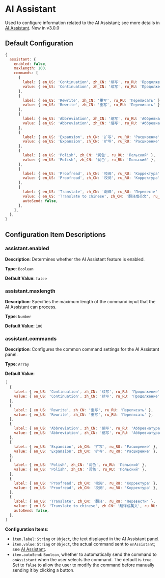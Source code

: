 
# AI Assistant

Used to configure information related to the AI Assistant; see more details in [AI Assistant](../assistant). <Badge theme="success">New in v3.0.0</Badge>

## Default Configuration

```js
{
  assistant: {
    enabled: false,
    maxlength: 100,
    commands: [
      {
        label: { en_US: 'Continuation', zh_CN: '续写', ru_RU: 'Продолжение' },
        value: { en_US: 'Continuation', zh_CN: '续写', ru_RU: 'Продолжение' },
      },
      {
        label: { en_US: 'Rewrite', zh_CN: '重写', ru_RU: 'Переписать' },
        value: { en_US: 'Rewrite', zh_CN: '重写', ru_RU: 'Переписать' },
      },
      {
        label: { en_US: 'Abbreviation', zh_CN: '缩写', ru_RU: 'Аббревиатура' },
        value: { en_US: 'Abbreviation', zh_CN: '缩写', ru_RU: 'Аббревиатура' },
      },
      {
        label: { en_US: 'Expansion', zh_CN: '扩写', ru_RU: 'Расширение' },
        value: { en_US: 'Expansion', zh_CN: '扩写', ru_RU: 'Расширение' },
      },
      {
        label: { en_US: 'Polish', zh_CN: '润色', ru_RU: 'Польский' },
        value: { en_US: 'Polish', zh_CN: '润色', ru_RU: 'Польский' },
      },
      {
        label: { en_US: 'Proofread', zh_CN: '校阅', ru_RU: 'Корректура' },
        value: { en_US: 'Proofread', zh_CN: '校阅', ru_RU: 'Корректура' },
      },
      {
        label: { en_US: 'Translate', zh_CN: '翻译', ru_RU: 'Перевести' },
        value: { en_US: 'Translate to chinese', zh_CN: '翻译成英文', ru_RU: 'Перевести на китайский' },
        autoSend: false,
      },
    ],
  },
}
```

## Configuration Item Descriptions

### assistant.enabled

**Description**: Determines whether the AI Assistant feature is enabled.

**Type**: `Boolean`

**Default Value**: `false`

### assistant.maxlength

**Description**: Specifies the maximum length of the command input that the AI Assistant can process.

**Type**: `Number`

**Default Value**: `100`

### assistant.commands

**Description**: Configures the common command settings for the AI Assistant panel.

**Type**: `Array`

**Default Value**:

```js
[
  {
    label: { en_US: 'Continuation', zh_CN: '续写', ru_RU: 'Продолжение' },
    value: { en_US: 'Continuation', zh_CN: '续写', ru_RU: 'Продолжение' },
  },
  {
    label: { en_US: 'Rewrite', zh_CN: '重写', ru_RU: 'Переписать' },
    value: { en_US: 'Rewrite', zh_CN: '重写', ru_RU: 'Переписать' },
  },
  {
    label: { en_US: 'Abbreviation', zh_CN: '缩写', ru_RU: 'Аббревиатура' },
    value: { en_US: 'Abbreviation', zh_CN: '缩写', ru_RU: 'Аббревиатура' },
  },
  {
    label: { en_US: 'Expansion', zh_CN: '扩写', ru_RU: 'Расширение' },
    value: { en_US: 'Expansion', zh_CN: '扩写', ru_RU: 'Расширение' },
  },
  {
    label: { en_US: 'Polish', zh_CN: '润色', ru_RU: 'Польский' },
    value: { en_US: 'Polish', zh_CN: '润色', ru_RU: 'Польский' },
  },
  {
    label: { en_US: 'Proofread', zh_CN: '校阅', ru_RU: 'Корректура' },
    value: { en_US: 'Proofread', zh_CN: '校阅', ru_RU: 'Корректура' },
  },
  {
    label: { en_US: 'Translate', zh_CN: '翻译', ru_RU: 'Перевести' },
    value: { en_US: 'Translate to chinese', zh_CN: '翻译成英文', ru_RU: 'Перевести на китайский' },
    autoSend: false,
  },
]
```

**Configuration Items**:

- `item.label`: `String` or `Object`, the text displayed in the AI Assistant panel.
- `item.value`: `String` or `Object`, the actual command sent to `onAssistant`; see [AI Assistant](../methods#onAssistant).
- `item.autoSend`: `Boolean`, whether to automatically send the command to `onAssistant` when the user selects the command. The default is `true`. Set to `false` to allow the user to modify the command before manually sending it by clicking a button.

